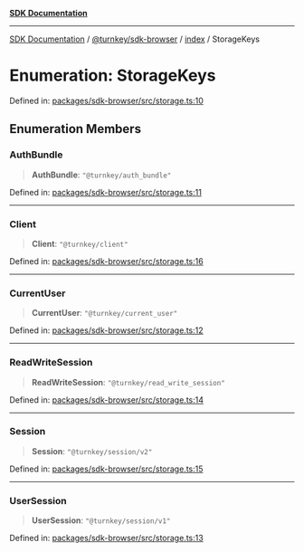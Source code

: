[**SDK Documentation**](../../../../README.mdx)

***

[SDK Documentation](../../../../packages.mdx) / [@turnkey/sdk-browser](../../README.mdx) / [index](../README.mdx) / StorageKeys

# Enumeration: StorageKeys

Defined in: [packages/sdk-browser/src/storage.ts:10](https://github.com/tkhq/sdk/blob/e1b1a69bdd608320aaf03cc2dbbf68dc0c52b28d/packages/sdk-browser/src/storage.ts#L10)

## Enumeration Members

### AuthBundle

> **AuthBundle**: `"@turnkey/auth_bundle"`

Defined in: [packages/sdk-browser/src/storage.ts:11](https://github.com/tkhq/sdk/blob/e1b1a69bdd608320aaf03cc2dbbf68dc0c52b28d/packages/sdk-browser/src/storage.ts#L11)

***

### Client

> **Client**: `"@turnkey/client"`

Defined in: [packages/sdk-browser/src/storage.ts:16](https://github.com/tkhq/sdk/blob/e1b1a69bdd608320aaf03cc2dbbf68dc0c52b28d/packages/sdk-browser/src/storage.ts#L16)

***

### CurrentUser

> **CurrentUser**: `"@turnkey/current_user"`

Defined in: [packages/sdk-browser/src/storage.ts:12](https://github.com/tkhq/sdk/blob/e1b1a69bdd608320aaf03cc2dbbf68dc0c52b28d/packages/sdk-browser/src/storage.ts#L12)

***

### ReadWriteSession

> **ReadWriteSession**: `"@turnkey/read_write_session"`

Defined in: [packages/sdk-browser/src/storage.ts:14](https://github.com/tkhq/sdk/blob/e1b1a69bdd608320aaf03cc2dbbf68dc0c52b28d/packages/sdk-browser/src/storage.ts#L14)

***

### Session

> **Session**: `"@turnkey/session/v2"`

Defined in: [packages/sdk-browser/src/storage.ts:15](https://github.com/tkhq/sdk/blob/e1b1a69bdd608320aaf03cc2dbbf68dc0c52b28d/packages/sdk-browser/src/storage.ts#L15)

***

### UserSession

> **UserSession**: `"@turnkey/session/v1"`

Defined in: [packages/sdk-browser/src/storage.ts:13](https://github.com/tkhq/sdk/blob/e1b1a69bdd608320aaf03cc2dbbf68dc0c52b28d/packages/sdk-browser/src/storage.ts#L13)
